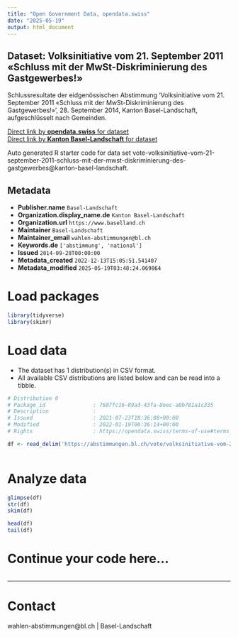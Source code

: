 ```yaml
---
title: "Open Government Data, opendata.swiss"
date: "2025-05-19"
output: html_document
---
```


## Dataset: Volksinitiative vom 21. September 2011 «Schluss mit der MwSt-Diskriminierung des Gastgewerbes!»

Schlussresultate der eidgenössischen Abstimmung 'Volksinitiative vom 21. September 2011 «Schluss mit der MwSt-Diskriminierung des Gastgewerbes!»', 28. September 2014, Kanton Basel-Landschaft, aufgeschlüsselt nach Gemeinden.

[Direct link by **opendata.swiss** for dataset](https://opendata.swiss/de/dataset/volksinitiative-vom-21-september-2011-schluss-mit-der-mwst-diskriminierung-des-gastgewerbes1)<br>
[Direct link by **Kanton Basel-Landschaft** for dataset](https://abstimmungen.bl.ch/vote/volksinitiative-vom-21-september-2011-schluss-mit-der-mwst-diskriminierung-des-gastgewerbes/data)

Auto generated R starter code for data set vote-volksinitiative-vom-21-september-2011-schluss-mit-der-mwst-diskriminierung-des-gastgewerbes@kanton-basel-landschaft.

## Metadata

- **Publisher.name** `Basel-Landschaft`
- **Organization.display_name.de** `Kanton Basel-Landschaft`
- **Organization.url** `https://www.baselland.ch`
- **Maintainer** `Basel-Landschaft`
- **Maintainer_email** `wahlen-abstimmungen@bl.ch`
- **Keywords.de** `['abstimmung', 'national']`
- **Issued** `2014-09-28T00:00:00`
- **Metadata_created** `2022-12-13T15:05:51.541407`
- **Metadata_modified** `2025-05-19T03:48:24.069864`


# Load packages

```r

library(tidyverse)
library(skimr)

```

# Load data

-   The dataset has 1 distribution(s) in CSV format.
-   All available CSV distributions are listed below and can be read into a tibble.

```r

# Distribution 0
# Package_id               : 7607fc16-89a3-43fa-8eec-a8b781a1c335
# Description              : 
# Issued                   : 2021-07-23T18:36:08+00:00
# Modified                 : 2022-01-19T06:36:14+00:00
# Rights                   : https://opendata.swiss/terms-of-use#terms_by

df <- read_delim('https://abstimmungen.bl.ch/vote/volksinitiative-vom-21-september-2011-schluss-mit-der-mwst-diskriminierung-des-gastgewerbes/data-csv')



```

# Analyze data

```r

glimpse(df)
str(df)
skim(df)

head(df)
tail(df)

```

# Continue your code here...

```r

```

------------------------------------------------------------------------

# Contact

wahlen-abstimmungen@bl.ch | Basel-Landschaft
